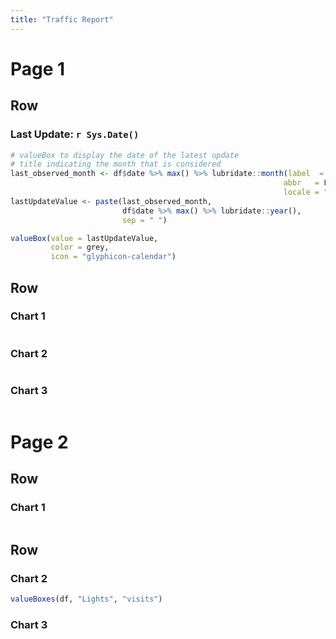 ```yaml
---
title: "Traffic Report"
---
```


Page 1
=====================================  

Row
-------------------------------------

### Last Update: `r Sys.Date()`

```r
# valueBox to display the date of the latest update
# title indicating the month that is considered
last_observed_month <- df$date %>% max() %>% lubridate::month(label  = TRUE,
                                                             abbr   = FALSE,
                                                             locale = "en_US.UTF-8")
lastUpdateValue <- paste(last_observed_month,
                         df$date %>% max() %>% lubridate::year(),
                         sep = " ")

valueBox(value = lastUpdateValue,
         color = grey,
         icon = "glyphicon-calendar")
```

Row
-------------------------------------
    
### Chart 1
    
```r
```

   
### Chart 2

```r
```   
 
### Chart 3
    
```r
```

Page 2 {data-orientation=rows}
=====================================     
   
Row
-------------------------------------

### Chart 1

```r
```

Row
-------------------------------------
   
### Chart 2

```r
valueBoxes(df, "Lights", "visits")
```  
    
### Chart 3

```r
```
